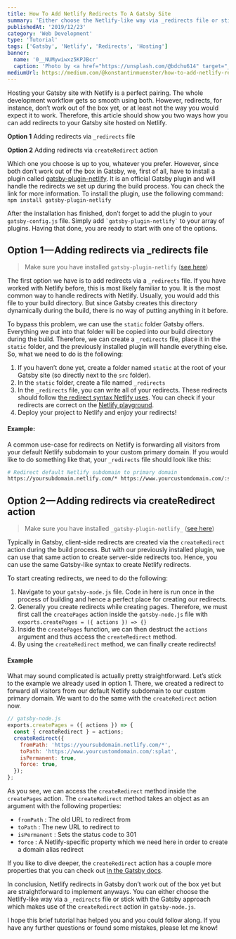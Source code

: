 ```yaml
---
title: How To Add Netlify Redirects To A Gatsby Site
summary: 'Either choose the Netlify-like way via _redirects file or stick with the Gatsby approach which uses the createRedirect action.'
publishedAt: '2019/12/23'
category: 'Web Development'
type: 'Tutorial'
tags: ['Gatsby', 'Netlify', 'Redirects', 'Hosting']
banner:
  name: '0__NUMywiwxz5KPJBcr'
  caption: 'Photo by <a href="https://unsplash.com/@bdchu614" target="_blank" rel="noopener noreferrer">Brendan Church</a> on Unsplash'
mediumUrl: https://medium.com/@konstantinmuenster/how-to-add-netlify-redirects-to-a-gatsby-site-ae678518cc91
---
```



Hosting your Gatsby site with Netlify is a perfect pairing. The whole development workflow gets so smooth using both. However, redirects, for instance, don’t work out of the box yet, or at least not the way you would expect it to work. Therefore, this article should show you two ways how you can add redirects to your Gatsby site hosted on Netlify.

**Option 1**
Adding redirects via `_redirects` file

**Option 2**
Adding redirects via `createRedirect` action

Which one you choose is up to you, whatever you prefer. However, since both don’t work out of the box in Gatsby, we, first of all, have to install a plugin called [gatsby-plugin-netlify](https://www.gatsbyjs.org/packages/gatsby-plugin-netlify/). It is an official Gatsby plugin and will handle the redirects we set up during the build process. You can check the link for more information. To install the plugin, use the following command: `npm install gatsby-plugin-netlify`

After the installation has finished, don’t forget to add the plugin to your `gatsby-config.js` file. Simply add `` `gatsby-plugin-netlify` `` to your array of plugins. Having that done, you are ready to start with one of the options.

## Option 1 — Adding redirects via \_redirects file

> Make sure you have installed `gatsby-plugin-netlify` ([see here](#de8f))

The first option we have is to add redirects via a `_redirects` file. If you have worked with Netlify before, this is most likely familiar to you. It is the most common way to handle redirects with Netlify. Usually, you would add this file to your build directory. But since Gatsby creates this directory dynamically during the build, there is no way of putting anything in it before.

To bypass this problem, we can use the `static` folder Gatsby offers. Everything we put into that folder will be copied into our build directory during the build. Therefore, we can create a `_redirects` file, place it in the `static` folder, and the previously installed plugin will handle everything else. So, what we need to do is the following:

1.  If you haven’t done yet, create a folder named `static` at the root of your Gatsby site (so directly next to the `src` folder).
2.  In the `static` folder, create a file named `_redirects`
3.  In the `_redirects` file, you can write all of your redirects. These redirects should follow t[he redirect syntax Netlify uses](https://docs.netlify.com/routing/redirects/). You can check if your redirects are correct on the [Netlify playground](https://play.netlify.com/redirects).
4.  Deploy your project to Netlify and enjoy your redirects!

#### Example:

A common use-case for redirects on Netlify is forwarding all visitors from your default Netlify subdomain to your custom primary domain. If you would like to do something like that, your `_redirects` file should look like this:

```bash
# Redirect default Netlify subdomain to primary domain
https://yoursubdomain.netlify.com/* https://www.yourcustomdomain.com/:splat 301!
```

## Option 2 — Adding redirects via createRedirect action

> Make sure you have installed `_gatsby-plugin-netlify_` ([see here](#de8f))

Typically in Gatsby, client-side redirects are created via the `createRedirect` action during the build process. But with our previously installed plugin, we can use that same action to create server-side redirects too. Hence, you can use the same Gatsby-like syntax to create Netlify redirects.

To start creating redirects, we need to do the following:

1.  Navigate to your `gatsby-node.js` file. Code in here is run once in the process of building and hence a perfect place for creating our redirects.
2.  Generally you create redirects while creating pages. Therefore, we must first call the `createPages` action inside the `gatsby-node.js` file with `exports.createPages = ({ actions }) => {}`
3.  Inside the `createPages` function, we can then destruct the `actions` argument and thus access the `createRedirect` method.
4.  By using the `createRedirect` method, we can finally create redirects!

#### Example

What may sound complicated is actually pretty straightforward. Let’s stick to the example we already used in option 1. There, we created a redirect to forward all visitors from our default Netlify subdomain to our custom primary domain. We want to do the same with the `createRedirect` action now.

```js
// gatsby-node.js
exports.createPages = ({ actions }) => {
  const { createRedirect } = actions;
  createRedirect({
    fromPath: 'https://yoursubdomain.netlify.com/*',
    toPath: 'https://www.yourcustomdomain.com/:splat',
    isPermanent: true,
    force: true,
  });
};
```

As you see, we can access the `createRedirect` method inside the `createPages` action. The `createRedirect` method takes an object as an argument with the following properties:

- `fromPath` : The old URL to redirect from
- `toPath` : The new URL to redirect to
- `isPermanent` : Sets the status code to 301
- `force` : A Netlify-specific property which we need here in order to create a domain alias redirect

If you like to dive deeper, the `createRedirect` action has a couple more properties that you can check out [in the Gatsby docs](https://www.gatsbyjs.org/docs/actions/#createRedirect).

In conclusion, Netlify redirects in Gatsby don’t work out of the box yet but are straightforward to implement anyways. You can either choose the Netlify-like way via a `_redirects` file or stick with the Gatsby approach which makes use of the `createRedirect` action in `gatsby-node.js`.

I hope this brief tutorial has helped you and you could follow along. If you have any further questions or found some mistakes, please let me know!
